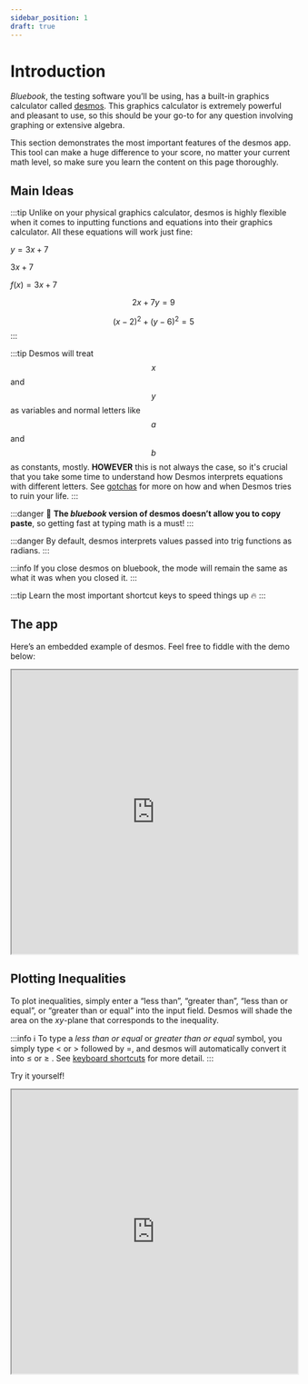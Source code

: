 ```yaml
---
sidebar_position: 1
draft: true
---
```

# Introduction

_Bluebook_, the testing software you’ll be using, has a built-in graphics calculator called [desmos](https://www.desmos.com/calculator).
This graphics calculator is extremely powerful and pleasant to use, so this should be your go-to for any question involving graphing or extensive algebra.

This section demonstrates the most important features of the desmos app.
This tool can make a huge difference to your score, no matter your current math level, so make sure you learn the content on this page thoroughly.

## Main Ideas
:::tip
Unlike on your physical graphics calculator, desmos is highly flexible when it comes to inputting functions and equations into their graphics calculator.
All these equations will work just fine:

$y=3x+7$

$3x+7$

$f(x)=3x+7$

$$2x+7y=9$$

$$\left(x-2\right)^{2}+\left(y-6\right)^{2}=5$$
:::

:::tip
Desmos will treat $$x$$ and $$y$$ as variables and normal letters like $$a$$ and $$b$$ as constants, mostly.
**HOWEVER** this is not always the case, so it's crucial that you take some time to understand how Desmos interprets equations with different letters.
See [gotchas](desmos-gotchas) for more on how and when Desmos tries to ruin your life.
:::

:::danger
🚫 **The _bluebook_ version of desmos doesn’t allow you to copy paste**, so getting fast at typing math is a must!
:::

:::danger
    By default, desmos interprets values passed into trig functions as radians.
:::

:::info
    If you close desmos on bluebook, the mode will remain the same as what it was when you closed it.
:::

:::tip
Learn the most important shortcut keys to speed things up 🔥
:::

## The app

Here’s an embedded example of desmos. Feel free to fiddle with the demo below:

<iframe width="100%" height="500px" src="https://www.desmos.com/calculator/"/>

## Plotting basic functions & equations

### Acceptable forms
On a regular GDC you can only plot functions with $y=$ something, but desmos offers way more flexibility here. All of the following can be immediately graphed on desmos:

| form | note |
| --- | --- |
| $$y=3x+7$$ | Basic $y=$ functions are obviously fine. |
| $$3x+7$$ | Feel free to omit the $y=$ in many cases |
| $$f(x)=3x+7$$ | $f(x)$ is supported and quite useful ([see below](#fx-notation)) |
| $2x+7y=9$ | $y$ doesn't need to be the subject. Equations in the general form work fine too. |
| $\left(x-2\right)^{2}+\left(y-6\right)^{2}=5$ | Your equations don't need to be functions, either. Circle equations, for instance, will work just fine. |

### Points of interest
Desmos automatically calculates the coordinates of certain points when you enter an equation into the system. These are
- $y$-intercept
- $x$-intercept(s)
- local minimums and maximums
- points of intersection between two graphs

Try clicking on the graphs below to find all the points of intersection, the intercepts, and the minimum and maximum of the curve.

<iframe src="https://www.desmos.com/calculator/kdvhoebqcl?embed" width="500" height="500"></iframe>

## Plotting Inequalities

To plot inequalities, simply enter a “less than”, “greater than”, “less than or equal”, or “greater than or equal” into the input field. Desmos will shade the area on the $xy$-plane that corresponds to the inequality. 

:::info
ℹ️ To type a *less than or equal* or *greater than or equal* symbol, you simply type < or > followed by =, and desmos will automatically convert it into ≤ or ≥ . See [keyboard shortcuts](#keyboard-shortcuts) for more detail.
:::

Try it yourself!

<iframe width="100%" height="500px" src="https://www.desmos.com/calculator/owowlqw4p3"/>

## Plotting points
### Ordered pairs
An ordered pair is a pair of numbers that are used to locate a point on a coordinate plane.
The first number in the ordered pair is the x-coordinate, and the second number is the y-coordinate. 

In desmos, you can plot ordered pairs by simply typing them into the input field in either brackets. 

<iframe width="100%" height="500px" src="https://www.desmos.com/calculator/b4jk5zoig5"/>

Pairs entered on the same line will be plotted in the same color, while points plotted on different lines will generally be plotted in different colors.

### Tables

We can also plot points using a table.
To add a table, click the plus icon in the top left of the desmos app.
Then click the table icon.

The table accepts ordered pairs in the form of $x,y$.
You can also add columns to the table by clicking the empty space on the right side of the table header.
This allows you to plot multiple points at once, where every point shares the same $x$-coordinate.

<iframe width="100%" height="500px" src="https://www.desmos.com/calculator/tc7b0vyp3h"/>


## $f(x)$ notation

$f(x)$ notation provides us with a handy way of thinking of functions in the $xy$ plane.
If you aren't already comfortable with $f(x)$, you should take the time to learn it.
We'll assume for now that you have a basic idea of how it works.

One neat feature of desmos is that it allows us to plot graphs using $f(x)$ notation.
While this may not be useful in many cases, occasionally it's super helpful.
For example, if we've plotted a quadratic equation like so:

$$ y=x^{2}+3x+7 $$

and now we want to calculate what $y$ is equal to when $x$ is $2.3$, you have to enter the whole equation into your calculator again, increasing the number of steps and chances of screwing up.

On the other hand, if you'd entered the equation like so:

$$ f\left(x\right)=x^{2}+3x+7 $$  

You could simply enter $ f\left(2.3\right) $ into the next input field, and desmos will automatically calculate it for you:

$$ f(2.3) = 19.19 $$

**Try it yourself!**

<iframe width="100%" height="500px" src="https://www.desmos.com/calculator/3wdoqpyg2e"/>


:::info
ℹ️ To turn equations on and off, click the wavy circle beside the input field. Try it yourself below:
:::

## Trigonometry

### Trig Functions

You’ll find all the trig functions you need by toggling the keyboard and then clicking the functions button at the top right hand corner of the keyboard. 

![Screenshot from 2023-01-09 10-43-40.png](/img/desmos/Screenshot_from_2023-01-09_10-43-40.png)

You can also simply type the functions into the input field. So if you want to calculate $sin60$, you can simply type `sin60` into the input field and desmos will automatically calculate the value.

Try it yourself!

<iframe width="100%" height="500px" src="https://www.desmos.com/calculator/dkajzudwlq"/>

See [keyboard shortcuts](#keyboard-shortcuts) for more detail.

### Radians vs Degrees
At times you may be asked to provide an answer in either degrees or radians. By default, desmos uses radians. To switch to degrees (or back to radians), simply click the wrench in the top right corner to toggle the menu. At the bottom of the menu, click either “radians” or “degrees” depending on your needs.

![Screenshot from 2023-01-09 13-27-44.png](/img/desmos/Screenshot_from_2023-01-09_13-27-44.png)

## Statistics
Desmos also allows you to calculate the mean, median, standard deviation, first quartile, third quartile, and many more 1-variable statistics.
On the SAT, you’ll only need to know how to calculate the mean, median, and standard deviation.  
And even when you do need to calculate these statistics, you’ll rarely need to use desmos to do so. 
In any case, here’s how you can calculate the mean, median, and deviation on desmos:

<iframe width="100%" height="500px" src="https://www.desmos.com/calculator/lm58sdijc3"/>

If you really want to get fancy, you can even create lists to avoid re-entering data. 

<iframe width="100%" height="500px" src="https://www.desmos.com/calculator/ctf6le6ij3"/>



## Transformations

<iframe width="100%" height="500px" src="https://www.desmos.com/calculator/lajpemppqo"/>

## Using constants

Desmos allows us to graph equations with unknown constants. This means we can write a function like $f\left(x\right)=ax^{2}+3x-a$ , and desmos will offer us the option to create a slider so we can graph the function with different values of $a$. 

Try changing the value of $a$ by pulling the slider or inputing a value manually:

<iframe width="100%" height="500px" src="https://www.desmos.com/calculator/docorpv0vq"/>

You can also click the play button next to the constant and desmos will create an animation by automatically changing the value of the constant, like so:

<iframe width="100%" height="500px" src="https://www.desmos.com/calculator/6cctkhz4ze"/>

If the range of possible values for the constant is too small, you can change the range manually by clicking on the slider.

## Keyboard shortcuts
You should avoid opening the app's built-in keyboard whenever possible.
While a few rare functions and symbols may require you to fish through the app's built-in keyboard, there are keyboard shortcuts that will greatly improve your typing speed and help you maintain focus.
Here's a list of important combinations to remember:

| keys | result | comment |
| --- | --- | --- |
| `a*b` | $$a*b$$ | With constants, feel free to omit the multiplication symbol |
| `a/b` | $$\frac{a}{b}$$ | Your cursor winds up on the denominator of the fraction |
| `/a` | $$\frac{a}{}$$ | Your cursor winds up on the numerator of the fraction and the denominator is still blank |
| `a/b/c` | $$\frac{a}{\frac{b}{c}}$$ | Create a nested fraction by simply repeating the pattern |
| `a^b` | $$a^b$$ | None |
| `sqrty` | $$\sqrt{y}$$ | Works with brackets as well |
| `cbrtz` | $$\sqrt[3]{z}$$ | Works with brackets as well |
| `pi` | $$\pi$$ | Desmos treats $$\pi$$ as a number so this is super useful |
| `theta` | $$\theta$$ | Probably not that useful but who knows? |
| `x1` | $$x_1$$ | This can be useful when you want Desmos to treat $$x$$ as a constant rather than a variable |
| `x_a` | $$x_a$$ | When creating subscripts with letters you'll need to explicitly add the underscore |
| `a>b` | $$a>b$$ | A simple "greater than" symbol |
| `a>b` | $$a>b$$ | A simple "less than" symbol |
| `a>=b` | $$a\le b$$ | Adding the $=$ symbol creates a "greater than or equal" symbol |
| `a<=b` | $$a\ge b$$ | Adding the $=$ symbol creates a "greater than or equal" symbol |
| `sinx` | $$\sin{x}$$ | Works with brackets as well |
| `cosx` | $$\cos{x}$$ | None |
| `tanx` | $$\tan{x}$$ | None |
| `sin^-1(a)` | $$\sin^{-1}\left(a\right)$$ | Hardly ever used |
| `cos^-1(a)` | $$\cos^{-1}\left(a\right)$$ | Hardly ever used |
| `tan^-1(a)` | $$\tan^{-1}\left(a\right)$$ | Hardly ever used |
| `arcsin(a)` | $$\arcsin\left(a\right)$$ | Hardly ever used |
| `arccos(a)` | $$\arccos\left(a\right)$$ | Hardly ever used |
| `arctan(a)` | $$\arctan\left(a\right)$$ | Hardly ever used |


In the next section, we'll look at how to apply these features to SAT questions. 
